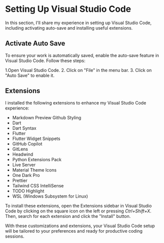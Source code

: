 # Setting Up Visual Studio Code
In this section, I'll share my experience in setting up Visual Studio Code, including activating auto-save and installing useful extensions.

## Activate Auto Save
To ensure your work is automatically saved, enable the auto-save feature in Visual Studio Code. Follow these steps:

1.Open Visual Studio Code.
2. Click on "File" in the menu bar.
3. Click on "Auto Save" to enable it.


## Extensions
I installed the following extensions to enhance my Visual Studio Code experience:

- Markdown Preview Github Styling
- Dart
- Dart Syntax
- Flutter
- Flutter Widget Snippets
- GitHub Copilot
- GitLens
- Headwind
- Python Extensions Pack
- Live Server
- Material Theme Icons
- One Dark Pro
- Prettier
- Tailwind CSS IntelliSense
- TODO Highlight
- WSL (Windows Subsystem for Linux)

To install these extensions, open the Extensions sidebar in Visual Studio Code by clicking on the square icon on the left or pressing _Ctrl+Shift+X_. Then, search for each extension and click the "Install" button.

With these customizations and extensions, your Visual Studio Code setup will be tailored to your preferences and ready for productive coding sessions.